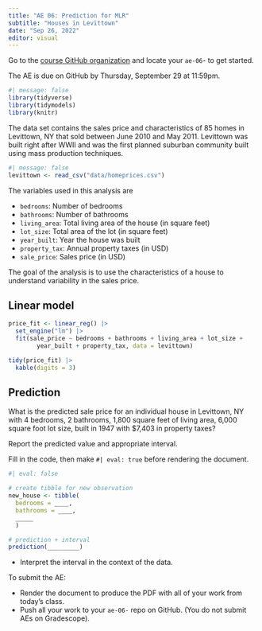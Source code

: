 ```yaml
---
title: "AE 06: Prediction for MLR"
subtitle: "Houses in Levittown"
date: "Sep 26, 2022"
editor: visual
---
```


::: callout-important
Go to the [course GitHub organization](https://github.com/sta210-fa22) and locate your `ae-06`- to get started.

The AE is due on GitHub by Thursday, September 29 at 11:59pm.
:::

```r
#| message: false
library(tidyverse)
library(tidymodels)
library(knitr)
```

The data set contains the sales price and characteristics of 85 homes in Levittown, NY that sold between June 2010 and May 2011. Levittown was built right after WWII and was the first planned suburban community built using mass production techniques.

```r
#| message: false
levittown <- read_csv("data/homeprices.csv")
```

The variables used in this analysis are

-   `bedrooms`: Number of bedrooms
-   `bathrooms`: Number of bathrooms
-   `living_area`: Total living area of the house (in square feet)
-   `lot_size`: Total area of the lot (in square feet)
-   `year_built`: Year the house was built
-   `property_tax`: Annual property taxes (in USD)
-   `sale_price`: Sales price (in USD)

The goal of the analysis is to use the characteristics of a house to understand variability in the sales price.

## Linear model

```r
price_fit <- linear_reg() |>
  set_engine("lm") |>
  fit(sale_price ~ bedrooms + bathrooms + living_area + lot_size +
        year_built + property_tax, data = levittown)

tidy(price_fit) |>
  kable(digits = 3)
```

## Prediction

What is the predicted sale price for an individual house in Levittown, NY with 4 bedrooms, 2 bathrooms, 1,800 square feet of living area, 6,000 square foot lot size, built in 1947 with \$7,403 in property taxes?

Report the predicted value and appropriate interval.

::: callout-note
Fill in the code, then make `#| eval: true` before rendering the document.
:::

```r
#| eval: false

# create tibble for new observation 
new_house <- tibble(
  bedrooms = ____, 
  bathrooms = ____, 
  _____
  )

# prediction + interval
prediction(_________)

```

-   Interpret the interval in the context of the data.

::: callout-important
To submit the AE:

-   Render the document to produce the PDF with all of your work from today's class.
-   Push all your work to your `ae-06-` repo on GitHub. (You do not submit AEs on Gradescope).
:::
